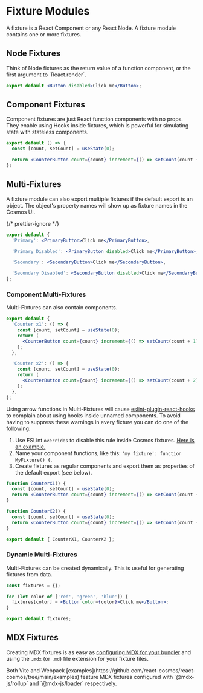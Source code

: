
# Fixture Modules

A fixture is a React Component or any React Node. A fixture module contains one or more fixtures.

<Cards>
  <Card title="Node Fixtures" href="#node-fixtures" />
  <Card title="Component Fixtures" href="#component-fixtures" />
  <Card title="Multi-Fixtures" href="#multi-fixtures" />
  <Card title="MDX Fixtures" href="#mdx-fixtures" />
</Cards>

## Node Fixtures

<Callout type="info">
  Think of Node fixtures as the return value of a function component, or the
  first argument to `React.render`.
</Callout>

```jsx filename="Button.fixture.jsx"
export default <Button disabled>Click me</Button>;
```

## Component Fixtures

Component fixtures are just React function components with no props. They enable using Hooks inside fixtures, which is powerful for simulating state with stateless components.

```jsx filename="CounterButton.fixture.jsx"
export default () => {
  const [count, setCount] = useState(0);

  return <CounterButton count={count} increment={() => setCount(count + 1)} />;
};
```

## Multi-Fixtures

A fixture module can also export multiple fixtures if the default export is an object. The object's property names will show up as fixture names in the Cosmos UI.

{/* prettier-ignore */}
```jsx filename="Button.fixture.jsx"
export default {
  'Primary': <PrimaryButton>Click me</PrimaryButton>,

  'Primary Disabled': <PrimaryButton disabled>Click me</PrimaryButton>,

  'Secondary': <SecondaryButton>Click me</SecondaryButton>,

  'Secondary Disabled': <SecondaryButton disabled>Click me</SecondaryButton>,
};
```

### Component Multi-Fixtures

Multi-Fixtures can also contain components.

```jsx filename="CounterButton.fixture.jsx"
export default {
  'Counter x1': () => {
    const [count, setCount] = useState(0);
    return (
      <CounterButton count={count} increment={() => setCount(count + 1)} />
    );
  },

  'Counter x2': () => {
    const [count, setCount] = useState(0);
    return (
      <CounterButton count={count} increment={() => setCount(count + 2)} />
    );
  },
};
```

Using arrow functions in Multi-Fixtures will cause [eslint-plugin-react-hooks](https://www.npmjs.com/package/eslint-plugin-react-hooks) to complain about using hooks inside unnamed components. To avoid having to suppress these warnings in every fixture you can do one of the following:

1. Use ESLint `overrides` to disable this rule inside Cosmos fixtures. [Here is an example.](https://github.com/react-cosmos/react-cosmos/blob/bcc09106ef7a010e1c305119385c739773571574/.eslintrc.cjs#L31-L36)
2. Name your component functions, like this: `'my fixture': function MyFixture() {`.
3. Create fixtures as regular components and export them as properties of the default export (see below).

```jsx filename="CounterButton.fixture.jsx"
function CounterX1() {
  const [count, setCount] = useState(0);
  return <CounterButton count={count} increment={() => setCount(count + 1)} />;
}

function CounterX2() {
  const [count, setCount] = useState(0);
  return <CounterButton count={count} increment={() => setCount(count + 2)} />;
}

export default { CounterX1, CounterX2 };
```

### Dynamic Multi-Fixtures

Multi-Fixtures can be created dynamically. This is useful for generating fixtures from data.

```jsx filename="Button.fixture.jsx"
const fixtures = {};

for (let color of ['red', 'green', 'blue']) {
  fixtures[color] = <Button color={color}>Click me</Button>;
}

export default fixtures;
```

## MDX Fixtures

Creating MDX fixtures is as easy as [configuring MDX for your bundler](https://mdxjs.com/docs/getting-started/#bundler) and using the `.mdx` (or `.md`) file extension for your fixture files.

<Callout type="info">
  Both Vite and Webpack
  [examples](https://github.com/react-cosmos/react-cosmos/tree/main/examples)
  feature MDX fixtures configured with `@mdx-js/rollup` and `@mdx-js/loader`
  respectively.
</Callout>
